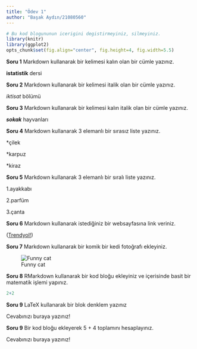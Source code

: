 ```yaml
---
title: "Ödev 1"
author: "Başak Aydın/21080560"
---
```


```r
# Bu kod blogununun icerigini degistirmeyiniz, silmeyiniz.
library(knitr)
library(ggplot2)
opts_chunk$set(fig.align="center", fig.height=4, fig.width=5.5)
```

**Soru 1** Markdown kullanarak bir kelimesi kalın olan bir cümle yazınız.

**istatistik** dersi


**Soru 2** Markdown kullanarak bir kelimesi italik olan bir cümle yazınız.

_iktisat_ bölümü

**Soru 3** Markdown kullanarak bir kelimesi kalın italik olan bir cümle yazınız.

**_sokak_** hayvanları

**Soru 4** Markdown kullanarak 3 elemanlı bir sırasız liste yazınız.

*çilek 

*karpuz 

*kiraz 

**Soru 5** Markdown kullanarak 3 elemanlı bir sıralı liste yazınız.

1.ayakkabı

2.parfüm

3.çanta

**Soru 6** Markdown kullanarak istediğiniz bir websayfasına link veriniz.

 ([Trendyol!](http://www.trendyol.com/))


**Soru 7** Markdown kullanarak bir komik bir kedi fotoğrafı ekleyiniz.

![Funny cat](https://i.pinimg.com/564x/02/d3/ae/02d3ae22f2a99d86b28e582ffcb08244.jpg)

**Soru 8** RMarkdown kullanarak bir kod bloğu ekleyiniz ve içerisinde basit bir matematik işlemi yapınız.


```r
2+2

```

**Soru 9** LaTeX kullanarak bir blok denklem yazınız

Cevabınızı buraya yazınız!

**Soru 9** Bir kod bloğu ekleyerek 5 + 4 toplamını hesaplayınız.

Cevabınızı buraya yazınız!
